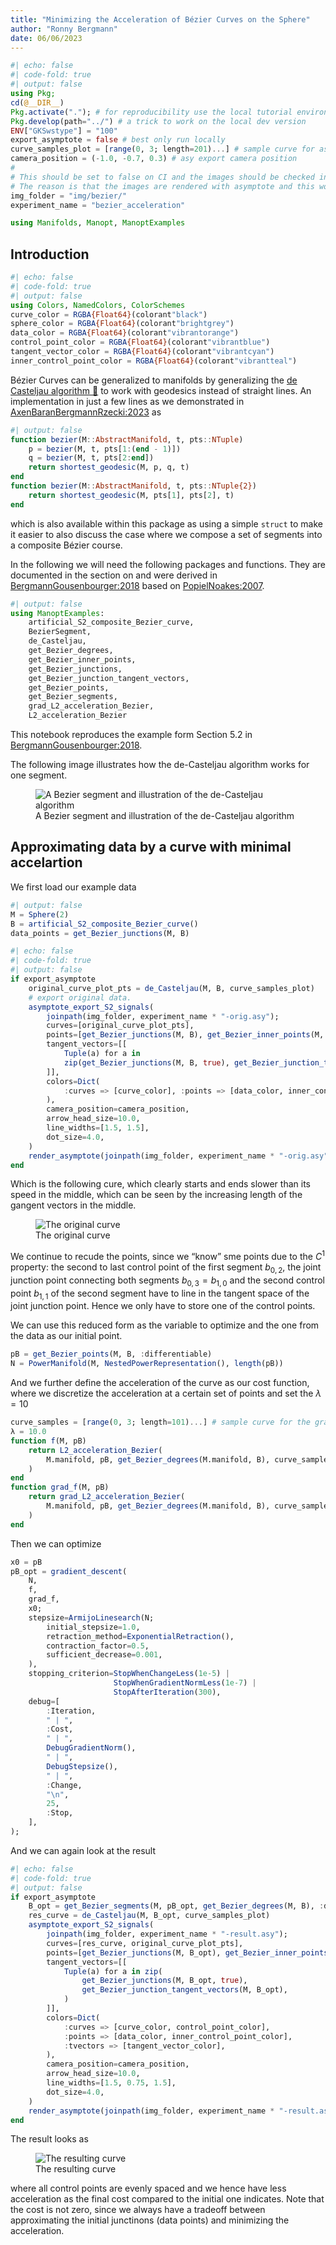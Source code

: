 ```yaml
---
title: "Minimizing the Acceleration of Bézier Curves on the Sphere"
author: "Ronny Bergmann"
date: 06/06/2023
---
```


```julia
#| echo: false
#| code-fold: true
#| output: false
using Pkg;
cd(@__DIR__)
Pkg.activate("."); # for reproducibility use the local tutorial environment.
Pkg.develop(path="../") # a trick to work on the local dev version
ENV["GKSwstype"] = "100"
export_asymptote = false # best only run locally
curve_samples_plot = [range(0, 3; length=201)...] # sample curve for asy exports
camera_position = (-1.0, -0.7, 0.3) # asy export camera position
#
# This should be set to false on CI and the images should be checked into git instead.
# The reason is that the images are rendered with asymptote and this would be a bit tricky to do on CI
img_folder = "img/bezier/"
experiment_name = "bezier_acceleration"
```

```julia
using Manifolds, Manopt, ManoptExamples
```
## Introduction

```julia
#| echo: false
#| code-fold: true
#| output: false
using Colors, NamedColors, ColorSchemes
curve_color = RGBA{Float64}(colorant"black")
sphere_color = RGBA{Float64}(colorant"brightgrey")
data_color = RGBA{Float64}(colorant"vibrantorange")
control_point_color = RGBA{Float64}(colorant"vibrantblue")
tangent_vector_color = RGBA{Float64}(colorant"vibrantcyan")
inner_control_point_color = RGBA{Float64}(colorant"vibrantteal")
```


Bézier Curves can be generalized to manifolds by generalizing the [de Casteljau algorithm 📖](https://en.wikipedia.org/wiki/De_Casteljau%27s_algorithm) to work with geodesics instead of straight lines.
An implementation in just a few lines as we demonstrated in [AxenBaranBergmannRzecki:2023](@cite) as

```julia
#| output: false
function bezier(M::AbstractManifold, t, pts::NTuple)
    p = bezier(M, t, pts[1:(end - 1)])
    q = bezier(M, t, pts[2:end])
    return shortest_geodesic(M, p, q, t)
end
function bezier(M::AbstractManifold, t, pts::NTuple{2})
    return shortest_geodesic(M, pts[1], pts[2], t)
end
```

which is also available within this package as ``[`de_Casteljau`](@ref ManoptExamples.de_Casteljau)``{=commonmark}
using a simple ``[`BezierSegment`](@ref ManoptExamples.BezierSegment)``{=commonmark} `struct` to make it easier to also discuss
the case where we compose a set of segments into a composite Bézier course.

In the following we will need the following packages and functions.
They are documented in the section on ``[Bezier Curves](@ref BezierCurves)``{=commonmark}
and were derived in [BergmannGousenbourger:2018](@cite) based on [PopielNoakes:2007](@cite).

```julia
#| output: false
using ManoptExamples:
    artificial_S2_composite_Bezier_curve,
    BezierSegment,
    de_Casteljau,
    get_Bezier_degrees,
    get_Bezier_inner_points,
    get_Bezier_junctions,
    get_Bezier_junction_tangent_vectors,
    get_Bezier_points,
    get_Bezier_segments,
    grad_L2_acceleration_Bezier,
    L2_acceleration_Bezier
```

This notebook reproduces the example form Section 5.2 in [BergmannGousenbourger:2018](@cite).

The following image illustrates how the de-Casteljau algorithm works for
one segment.

![A Bezier segment and illustration of the de-Casteljau algorithm](img/bezier/Casteljau-illustr.png)

## Approximating data by a curve with minimal accelartion

We first load our example data

```julia
#| output: false
M = Sphere(2)
B = artificial_S2_composite_Bezier_curve()
data_points = get_Bezier_junctions(M, B)
```
```julia
#| echo: false
#| code-fold: true
#| output: false
if export_asymptote
    original_curve_plot_pts = de_Casteljau(M, B, curve_samples_plot)
    # export original data.
    asymptote_export_S2_signals(
        joinpath(img_folder, experiment_name * "-orig.asy");
        curves=[original_curve_plot_pts],
        points=[get_Bezier_junctions(M, B), get_Bezier_inner_points(M, B)],
        tangent_vectors=[[
            Tuple(a) for a in
            zip(get_Bezier_junctions(M, B, true), get_Bezier_junction_tangent_vectors(M, B))
        ]],
        colors=Dict(
            :curves => [curve_color], :points => [data_color, inner_control_point_color], :tvectors => [tangent_vector_color]
        ),
        camera_position=camera_position,
        arrow_head_size=10.0,
        line_widths=[1.5, 1.5],
        dot_size=4.0,
    )
    render_asymptote(joinpath(img_folder, experiment_name * "-orig.asy"); render=2)
end
```

Which is the following cure, which clearly starts and ends slower than its speed in the middle,
which can be seen by the increasing length of the gangent vectors in the middle.

![The original curve](img/bezier/bezier-acceleration-orig.png)

We continue to recude the points, since we “know” sme points due to the $C^1$ property:
the second to last control point of the first segment $b_{0,2}$, the joint junction point
connecting both segments $b_{0,3}=b_{1,0}$ and the second control point $b_{1,1}$ of the second segment have to
line in the tangent space of the joint junction point. Hence we only have to store one of the
control points.

We can use this reduced form as the variable to optimize and the one from the data as our initial point.
```julia
pB = get_Bezier_points(M, B, :differentiable)
N = PowerManifold(M, NestedPowerRepresentation(), length(pB))
```

And we further define the acceleration of the curve as our cost function, where we
discretize the acceleration at a certain set of points and set the $λ=10$
```julia
curve_samples = [range(0, 3; length=101)...] # sample curve for the gradient
λ = 10.0
function f(M, pB)
    return L2_acceleration_Bezier(
        M.manifold, pB, get_Bezier_degrees(M.manifold, B), curve_samples, λ, data_points
    )
end
function grad_f(M, pB)
    return grad_L2_acceleration_Bezier(
        M.manifold, pB, get_Bezier_degrees(M.manifold, B), curve_samples, λ, data_points
    )
end
```

Then we can optimize

```julia
x0 = pB
pB_opt = gradient_descent(
    N,
    f,
    grad_f,
    x0;
    stepsize=ArmijoLinesearch(N;
        initial_stepsize=1.0,
        retraction_method=ExponentialRetraction(),
        contraction_factor=0.5,
        sufficient_decrease=0.001,
    ),
    stopping_criterion=StopWhenChangeLess(1e-5) |
                       StopWhenGradientNormLess(1e-7) |
                       StopAfterIteration(300),
    debug=[
        :Iteration,
        " | ",
        :Cost,
        " | ",
        DebugGradientNorm(),
        " | ",
        DebugStepsize(),
        " | ",
        :Change,
        "\n",
        25,
        :Stop,
    ],
);
```

And we can again look at the result
```julia
#| echo: false
#| code-fold: true
#| output: false
if export_asymptote
    B_opt = get_Bezier_segments(M, pB_opt, get_Bezier_degrees(M, B), :differentiable)
    res_curve = de_Casteljau(M, B_opt, curve_samples_plot)
    asymptote_export_S2_signals(
        joinpath(img_folder, experiment_name * "-result.asy");
        curves=[res_curve, original_curve_plot_pts],
        points=[get_Bezier_junctions(M, B_opt), get_Bezier_inner_points(M, B_opt)],
        tangent_vectors=[[
            Tuple(a) for a in zip(
                get_Bezier_junctions(M, B_opt, true),
                get_Bezier_junction_tangent_vectors(M, B_opt),
            )
        ]],
        colors=Dict(
            :curves => [curve_color, control_point_color],
            :points => [data_color, inner_control_point_color],
            :tvectors => [tangent_vector_color],
        ),
        camera_position=camera_position,
        arrow_head_size=10.0,
        line_widths=[1.5, 0.75, 1.5],
        dot_size=4.0,
    )
    render_asymptote(joinpath(img_folder, experiment_name * "-result.asy"); render=4)
end
```

The result looks as

![The resulting curve](img/bezier/bezier-acceleration-result.png)

where all control points are evenly spaced and we hence have less acceleration
as the final cost compared to the initial one indicates. Note that the cost is not zero,
since we always have a tradeoff between approximating the initial junctinons (data points)
and minimizing the acceleration.

````{=commonmark}
```@bibliography
Pages = ["Bezier-curves.md"]
Canonical=false
```
````